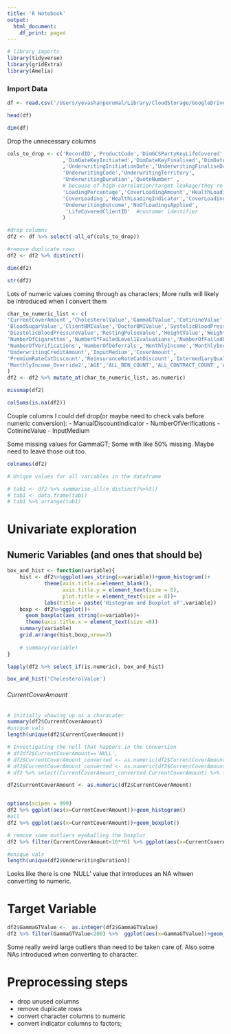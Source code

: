 ```yaml
---
title: 'R Notebook'
output:
  html_document:
    df_print: paged
---
```



```r
# library imports
library(tidyverse)
library(gridExtra)
library(Amelia)
```

### Import Data
```r
df <- read.csv('/Users/yevashanperumal/Library/CloudStorage/GoogleDrive-chopsuey8918@gmail.com/My Drive/Yevashan Perumal MSc v2/Data/data with some cdw.csv')
```

```r
head(df)
```

```r
dim(df)
```


Drop the unnecessary columns
```r
cols_to_drop <- c('RecordID','ProductCode','DimGCSPartyKeyLifeCovered'
                  ,'DimDateKeyInitiated','DimDateKeyFinalised','DimDateKeyAccepted'
                  ,'UnderwritingInitiationDate','UnderwritingFinaliseDate',
                  'UnderwritingCode','UnderwritingTerritory',
                  'UnderwritingDuration','QuoteNumber' ,
                  # because of high correlation/target leakage/they're informed by GammaGT
                  'LoadingPercentage','CoverLoadingAmount','HealthLoadingPercentage',
                  'CoverLoading','HealthLoadingIndicator','CoverLoadingIndicator',# double check these are all for current app?could be previous
                  'UnderwritingOutcome','NoOfLoadingsApplied',
                   'LifeCoveredClientID'  #customer identifier
                  )

#drop columns
df2 <- df %>% select(-all_of(cols_to_drop))

#remove duplicate rows
df2 <- df2 %>% distinct()

dim(df2)
```

```r
str(df2)
```
Lots of numeric values coming through as characters; More nulls will likely be introduced when I convert them

```r
char_to_numeric_list <- c( 
'CurrentCoverAmount','CholesterolValue','GammaGTValue','CotinineValue',
'BloodSugarValue','ClientBMIValue','DoctorBMIValue','SystolicBloodPressureValue',
'DiastolicBloodPressureValue','RestingPulseValue','HeightValue','WeightValue',
'NumberOfCigarettes','NumberOfFailedLevel1Evaluations','NumberOfFailedDetailEvaluations','NumberOfExclusions',    
'NumberOfVerifications','NumberOfDeferrals','MonthlyIncome','MonthlyIncome_Override',
'UnderwritingCreditAmount','InputMedium','CoverAmount',
'PremiumRateCatDiscount','ReinsuranceRateCatDiscount','IntermediaryQualityDiscount','ManualDiscountIndicator',  
'MonthlyIncome_Override2','AGE','ALL_BEN_COUNT','ALL_CONTRACT_COUNT','ANNUAL_INVESTMENT','AUM'
)            
df2 <- df2 %>% mutate_at(char_to_numeric_list, as.numeric)
```

```r
missmap(df2)
```
```r
colSums(is.na(df2))

```
Couple columns I could def drop(or maybe need to check vals before numeric conversion):
- ManualDiscountIndicator
- NumberOfVerifications
- CotinineValue
- InputMedium

Some missing values for GammaGT;
Some with like 50% missing. Maybe need to leave those out too. 

```r
colnames(df2) 
```


```r
# Unique values for all variables in the dataframe

# tab1 <- df2 %>% summarise_all(n_distinct)%>%t()
# tab1 <- data.frame(tab1)
# tab1 %>% arrange(tab1)
```
# Univariate exploration

## Numeric Variables (and ones that should be)

```r
box_and_hist <- function(variable){
    hist <- df2%>%ggplot(aes_string(x=variable))+geom_histogram()+
            theme(axis.title.x=element_blank(),
                  axis.title.y = element_text(size = 6),
                  plot.title = element_text(size = 8))+
            labs(title = paste('Histogram and Boxplot of',variable))
    boxp <- df2%>%ggplot()+
      geom_boxplot(aes_string(x=variable))+
      theme(axis.title.x = element_text(size =8))
    summary(variable)
    grid.arrange(hist,boxp,nrow=2)
    
    # summary(variable)
}
```

```r
lapply(df2 %>% select_if(is.numeric), box_and_hist)
```


```r

box_and_hist('CholesterolValue')
```

###### CurrentCoverAmount
```r
# initially showing up as a characater
summary(df2$CurrentCoverAmount)
#unique vals
length(unique(df2$CurrentCoverAmount))

# Investigating the null that happers in the conversion
# df2df2$CurrentCoverAmount=='NULL',
# df2$CurrentCoverAmount_converted <- as.numeric(df2$CurrentCoverAmount)
# df2$CurrentCoverAmount_converted <- as.numeric(df2$CurrentCoverAmount)
# df2 %>% select(CurrentCoverAmount_converted,CurrentCoverAmount) %>% filter(is.na(CurrentCoverAmount_converted))

df2$CurrentCoverAmount <- as.numeric(df2$CurrentCoverAmount)


options(scipen = 999)
df2 %>% ggplot(aes(x=CurrentCoverAmount))+geom_histogram()
#all
df2 %>% ggplot(aes(x=CurrentCoverAmount))+geom_boxplot()

# remove some outliers eyeballing the boxplot
df2 %>% filter(CurrentCoverAmount<10**6) %>% ggplot(aes(x=CurrentCoverAmount))+geom_boxplot()

#unique vals
length(unique(df2$UnderwritingDuration))
```
Looks like there is one 'NULL' value that introduces an NA whwen converting to numeric.

# Target Variable
```r
df2$GammaGTValue <-  as.integer(df2$GammaGTValue)
df2 %>% filter(GammaGTValue<200) %>%  ggplot(aes(x=GammaGTValue))+geom_histogram(binwidth = 10)
```
Some really weird large outliers than need to be taken care of.
Also some NAs introduced when converting to character.

# Preprocessing steps
- drop unused columns
- remove duplicate rows
- convert character columns to numeric
- convert indicator columns to factors;
```r

```


